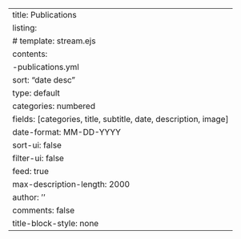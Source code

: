 ---
title: Publications
listing:
#   template: stream.ejs
  contents: 
    -publications.yml
  sort: "date desc"
  type: default
  categories: numbered
  fields: [categories, title, subtitle, date, description, image]
  date-format: MM-DD-YYYY
  sort-ui: false
  filter-ui: false
  feed: true
  max-description-length: 2000
author: ''
comments: false
title-block-style: none
---